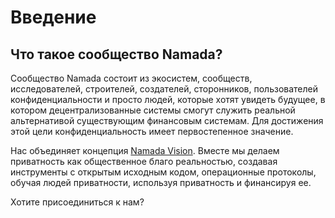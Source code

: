 

# Введение

## Что такое сообщество Namada?

Сообщество Namada состоит из экосистем, сообществ, исследователей, строителей, создателей, сторонников, пользователей конфиденциальности и просто людей, которые хотят увидеть будущее, в котором децентрализованные системы смогут служить реальной альтернативой существующим финансовым системам. Для достижения этой цели конфиденциальность имеет первостепенное значение.

Нас объединяет концепция [Namada Vision](https://forum.namada.net/t/the-namada-mission/275). Вместе мы делаем приватность как общественное благо реальностью, создавая инструменты с открытым исходным кодом, операционные протоколы, обучая людей приватности, используя приватность и финансируя ее.

Хотите присоединиться к нам?